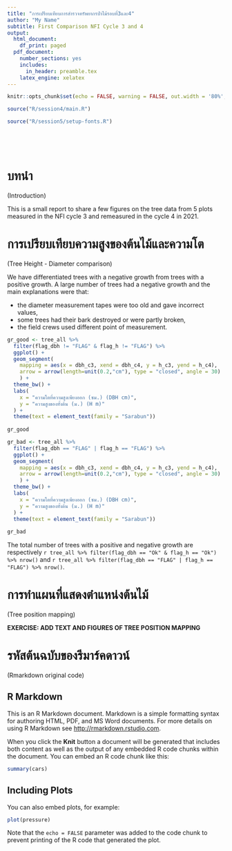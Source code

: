 ```yaml
---
title: "การเปรียบเทียบการสำรวจทรัพยากรป่าไม้รอบที่3และ4"
author: "My Name"
subtitle: First Comparison NFI Cycle 3 and 4
output:
  html_document:
    df_print: paged
  pdf_document:
    number_sections: yes
    includes:
      in_header: preamble.tex
    latex_engine: xelatex
---
```


```r
knitr::opts_chunk$set(echo = FALSE, warning = FALSE, out.width = '80%', fig.align = "center")

source("R/session4/main.R")

source("R/session5/setup-fonts.R")
```

\  

\  

# บทนำ {-}
(Introduction)

This is a small report to share a few figures on the tree data from 5 plots measured in the NFI cycle 3 and remeasured in the cycle 4 in 2021.


\newpage

# การเปรียบเทียบความสูงของต้นไม้และความโต
(Tree Height - Diameter comparison)

We have differentiated trees with a negative growth from trees with a positive growth. A large number of trees had a negative growth and the main explanations were that:

- the diameter measurement tapes were too old and gave incorrect values,
- some trees had their bark destroyed or were partly broken,
- the field crews used different point of measurement.


```r

gr_good <- tree_all %>%
  filter(flag_dbh != "FLAG" & flag_h != "FLAG") %>%
  ggplot() +
  geom_segment(
    mapping = aes(x = dbh_c3, xend = dbh_c4, y = h_c3, yend = h_c4),
    arrow = arrow(length=unit(0.2,"cm"), type = "closed", angle = 30)
    ) +
  theme_bw() +
  labs(
    x = "ความโตที่ความสูงเพียงออก (ซม.) (DBH cm)",
    y = "ความสูงของทั้งต้น (ม.) (H m)"
  ) +
  theme(text = element_text(family = "Sarabun"))
 
gr_good 

```

```r

gr_bad <- tree_all %>%
  filter(flag_dbh == "FLAG" | flag_h == "FLAG") %>%
  ggplot() +
  geom_segment(
    mapping = aes(x = dbh_c3, xend = dbh_c4, y = h_c3, yend = h_c4),
    arrow = arrow(length=unit(0.2,"cm"), type = "closed", angle = 30)
    ) +
  theme_bw() +
  labs(
    x = "ความโตที่ความสูงเพียงออก (ซม.) (DBH cm)",
    y = "ความสูงของทั้งต้น (ม.) (H m)"
  ) +
  theme(text = element_text(family = "Sarabun"))
 
gr_bad 

```

The total number of trees with a positive and negative growth are respectively ```r tree_all %>% filter(flag_dbh == "Ok" & flag_h == "Ok") %>% nrow()``` and ```r tree_all %>% filter(flag_dbh == "FLAG" | flag_h == "FLAG") %>% nrow()```.


\newpage

# การทำแผนที่แสดงตำแหน่งต้นไม้
(Tree position mapping)

**EXERCISE: ADD TEXT AND FIGURES OF TREE POSITION MAPPING**

\newpage

# รหัสต้นฉบับของรีมาร์คดาวน์
(Rmarkdown original code)

## R Markdown

This is an R Markdown document. Markdown is a simple formatting syntax for authoring HTML, PDF, and MS Word documents. For more details on using R Markdown see <http://rmarkdown.rstudio.com>.

When you click the **Knit** button a document will be generated that includes both content as well as the output of any embedded R code chunks within the document. You can embed an R code chunk like this:

```r
summary(cars)
```

## Including Plots

You can also embed plots, for example:

```r
plot(pressure)
```

Note that the `echo = FALSE` parameter was added to the code chunk to prevent printing of the R code that generated the plot.
